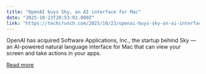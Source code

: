 ```yaml
---
title: "OpenAI buys Sky, an AI interface for Mac"
date: "2025-10-23T20:53:02.000Z"
link: "https://techcrunch.com/2025/10/23/openai-buys-sky-an-ai-interface-for-mac/"
---
```


OpenAI has acquired Software Applications, Inc., the startup behind Sky — an AI-powered natural language interface for Mac that can view your screen and take actions in your apps. 

[Read more](https://techcrunch.com/2025/10/23/openai-buys-sky-an-ai-interface-for-mac/)
